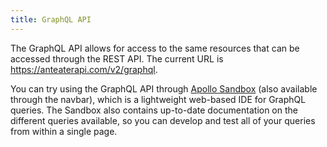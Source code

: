 ```yaml
---
title: GraphQL API
---
```


The GraphQL API allows for access to the same resources that can be accessed through the REST API.
The current URL is https://anteaterapi.com/v2/graphql.

You can try using the GraphQL API through [Apollo Sandbox](https://studio.apollographql.com/sandbox/explorer?endpoint=https://anteaterapi.com/v2/graphql) (also available through the navbar), which is a lightweight web-based IDE for GraphQL queries. The Sandbox also contains up-to-date documentation on the different queries available, so you can develop and test all of your queries from within a single page.

